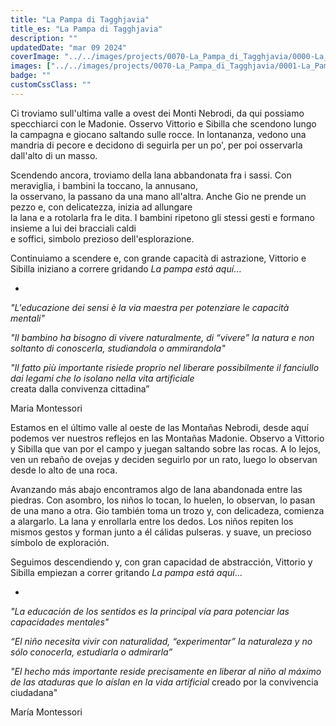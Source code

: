 ```yaml
---
title: "La Pampa di Tagghjavia"
title_es: "La Pampa di Tagghjavia"
description: ""
updatedDate: "mar 09 2024"
coverImage: "../../images/projects/0070-La_Pampa_di_Tagghjavia/0000-La_Pampa_di_Tagghjavia_pampa_gioco_educazione_bambini_natura_montessori_Sicilia_Monti_Nebrodi_pecore_mandria_lana_dupareilaumeme_abbigliamento_Affenzahn_zainetto_eco_friendly_riciclo_sostenibile_Olympus_OM1.jpg"
images: ["../../images/projects/0070-La_Pampa_di_Tagghjavia/0001-La_Pampa_di_Tagghjavia_pampa_gioco_educazione_bambini_natura_montessori_Sicilia_Monti_Nebrodi_pecore_mandria_lana_dupareilaumeme_abbigliamento_Affenzahn_zainetto_eco_friendly_riciclo_sostenibile_Olympus_OM1.jpg","../../images/projects/0070-La_Pampa_di_Tagghjavia/0002-La_Pampa_di_Tagghjavia_pampa_gioco_educazione_bambini_natura_montessori_Sicilia_Monti_Nebrodi_pecore_mandria_lana_dupareilaumeme_abbigliamento_Affenzahn_zainetto_eco_friendly_riciclo_sostenibile_Olympus_OM1.jpg","../../images/projects/0070-La_Pampa_di_Tagghjavia/0003-La_Pampa_di_Tagghjavia_pampa_gioco_educazione_bambini_natura_montessori_Sicilia_Monti_Nebrodi_pecore_mandria_lana_dupareilaumeme_abbigliamento_Affenzahn_zainetto_eco_friendly_riciclo_sostenibile_Olympus_OM1.jpg","../../images/projects/0070-La_Pampa_di_Tagghjavia/0004-La_Pampa_di_Tagghjavia_pampa_gioco_educazione_bambini_natura_montessori_Sicilia_Monti_Nebrodi_pecore_mandria_lana_dupareilaumeme_abbigliamento_Affenzahn_zainetto_eco_friendly_riciclo_sostenibile_Olympus_OM1.jpg","../../images/projects/0070-La_Pampa_di_Tagghjavia/0005-La_Pampa_di_Tagghjavia_pampa_gioco_educazione_bambini_natura_montessori_Sicilia_Monti_Nebrodi_pecore_mandria_lana_dupareilaumeme_abbigliamento_Affenzahn_zainetto_eco_friendly_riciclo_sostenibile_Olympus_OM1.jpg","../../images/projects/0070-La_Pampa_di_Tagghjavia/0006-La_Pampa_di_Tagghjavia_pampa_gioco_educazione_bambini_natura_montessori_Sicilia_Monti_Nebrodi_pecore_mandria_lana_dupareilaumeme_abbigliamento_Affenzahn_zainetto_eco_friendly_riciclo_sostenibile_Olympus_OM1.jpg","../../images/projects/0070-La_Pampa_di_Tagghjavia/0007-La_Pampa_di_Tagghjavia_pampa_gioco_educazione_bambini_natura_montessori_Sicilia_Monti_Nebrodi_pecore_mandria_lana_dupareilaumeme_abbigliamento_Affenzahn_zainetto_eco_friendly_riciclo_sostenibile_Olympus_OM1.jpg","../../images/projects/0070-La_Pampa_di_Tagghjavia/0008-La_Pampa_di_Tagghjavia_pampa_gioco_educazione_bambini_natura_montessori_Sicilia_Monti_Nebrodi_pecore_mandria_lana_dupareilaumeme_abbigliamento_Affenzahn_zainetto_eco_friendly_riciclo_sostenibile_Olympus_OM1.jpg","../../images/projects/0070-La_Pampa_di_Tagghjavia/0009-La_Pampa_di_Tagghjavia_pampa_gioco_educazione_bambini_natura_montessori_Sicilia_Monti_Nebrodi_pecore_mandria_lana_dupareilaumeme_abbigliamento_Affenzahn_zainetto_eco_friendly_riciclo_sostenibile_Olympus_OM1.jpg","../../images/projects/0070-La_Pampa_di_Tagghjavia/0010-La_Pampa_di_Tagghjavia_pampa_gioco_educazione_bambini_natura_montessori_Sicilia_Monti_Nebrodi_pecore_mandria_lana_dupareilaumeme_abbigliamento_Affenzahn_zainetto_eco_friendly_riciclo_sostenibile_Olympus_OM1.jpg","../../images/projects/0070-La_Pampa_di_Tagghjavia/0011-La_Pampa_di_Tagghjavia_pampa_gioco_educazione_bambini_natura_montessori_Sicilia_Monti_Nebrodi_pecore_mandria_lana_dupareilaumeme_abbigliamento_Affenzahn_zainetto_eco_friendly_riciclo_sostenibile_Olympus_OM1.jpg","../../images/projects/0070-La_Pampa_di_Tagghjavia/0012-La_Pampa_di_Tagghjavia_pampa_gioco_educazione_bambini_natura_montessori_Sicilia_Monti_Nebrodi_pecore_mandria_lana_dupareilaumeme_abbigliamento_Affenzahn_zainetto_eco_friendly_riciclo_sostenibile_Olympus_OM1.jpg","../../images/projects/0070-La_Pampa_di_Tagghjavia/0013-La_Pampa_di_Tagghjavia_pampa_gioco_educazione_bambini_natura_montessori_Sicilia_Monti_Nebrodi_pecore_mandria_lana_dupareilaumeme_abbigliamento_Affenzahn_zainetto_eco_friendly_riciclo_sostenibile_Olympus_OM1.jpg","../../images/projects/0070-La_Pampa_di_Tagghjavia/0014-La_Pampa_di_Tagghjavia_pampa_gioco_educazione_bambini_natura_montessori_Sicilia_Monti_Nebrodi_pecore_mandria_lana_dupareilaumeme_abbigliamento_Affenzahn_zainetto_eco_friendly_riciclo_sostenibile_Olympus_OM1.jpg","../../images/projects/0070-La_Pampa_di_Tagghjavia/0015-La_Pampa_di_Tagghjavia_pampa_gioco_educazione_bambini_natura_montessori_Sicilia_Monti_Nebrodi_pecore_mandria_lana_dupareilaumeme_abbigliamento_Affenzahn_zainetto_eco_friendly_riciclo_sostenibile_Olympus_OM1.jpg","../../images/projects/0070-La_Pampa_di_Tagghjavia/0016-La_Pampa_di_Tagghjavia_pampa_gioco_educazione_bambini_natura_montessori_Sicilia_Monti_Nebrodi_pecore_mandria_lana_dupareilaumeme_abbigliamento_Affenzahn_zainetto_eco_friendly_riciclo_sostenibile_Olympus_OM1.jpg","../../images/projects/0070-La_Pampa_di_Tagghjavia/0017-La_Pampa_di_Tagghjavia_pampa_gioco_educazione_bambini_natura_montessori_Sicilia_Monti_Nebrodi_pecore_mandria_lana_dupareilaumeme_abbigliamento_Affenzahn_zainetto_eco_friendly_riciclo_sostenibile_Olympus_OM1.jpg","../../images/projects/0070-La_Pampa_di_Tagghjavia/0018-La_Pampa_di_Tagghjavia_pampa_gioco_educazione_bambini_natura_montessori_Sicilia_Monti_Nebrodi_pecore_mandria_lana_dupareilaumeme_abbigliamento_Affenzahn_zainetto_eco_friendly_riciclo_sostenibile_Olympus_OM1.jpg","../../images/projects/0070-La_Pampa_di_Tagghjavia/0019-La_Pampa_di_Tagghjavia_pampa_gioco_educazione_bambini_natura_montessori_Sicilia_Monti_Nebrodi_pecore_mandria_lana_dupareilaumeme_abbigliamento_Affenzahn_zainetto_eco_friendly_riciclo_sostenibile_Olympus_OM1.jpg","../../images/projects/0070-La_Pampa_di_Tagghjavia/0020-La_Pampa_di_Tagghjavia_pampa_gioco_educazione_bambini_natura_montessori_Sicilia_Monti_Nebrodi_pecore_mandria_lana_dupareilaumeme_abbigliamento_Affenzahn_zainetto_eco_friendly_riciclo_sostenibile_Olympus_OM1.jpg","../../images/projects/0070-La_Pampa_di_Tagghjavia/0021-La_Pampa_di_Tagghjavia_pampa_gioco_educazione_bambini_natura_montessori_Sicilia_Monti_Nebrodi_pecore_mandria_lana_dupareilaumeme_abbigliamento_Affenzahn_zainetto_eco_friendly_riciclo_sostenibile_Olympus_OM1.jpg","../../images/projects/0070-La_Pampa_di_Tagghjavia/0022-La_Pampa_di_Tagghjavia_pampa_gioco_educazione_bambini_natura_montessori_Sicilia_Monti_Nebrodi_pecore_mandria_lana_dupareilaumeme_abbigliamento_Affenzahn_zainetto_eco_friendly_riciclo_sostenibile_Olympus_OM1.jpg","../../images/projects/0070-La_Pampa_di_Tagghjavia/0023-La_Pampa_di_Tagghjavia_pampa_gioco_educazione_bambini_natura_montessori_Sicilia_Monti_Nebrodi_pecore_mandria_lana_dupareilaumeme_abbigliamento_Affenzahn_zainetto_eco_friendly_riciclo_sostenibile_Olympus_OM1.jpg","../../images/projects/0070-La_Pampa_di_Tagghjavia/0024-La_Pampa_di_Tagghjavia_pampa_gioco_educazione_bambini_natura_montessori_Sicilia_Monti_Nebrodi_pecore_mandria_lana_dupareilaumeme_abbigliamento_Affenzahn_zainetto_eco_friendly_riciclo_sostenibile_Olympus_OM1.jpg","../../images/projects/0070-La_Pampa_di_Tagghjavia/0025-La_Pampa_di_Tagghjavia_pampa_gioco_educazione_bambini_natura_montessori_Sicilia_Monti_Nebrodi_pecore_mandria_lana_dupareilaumeme_abbigliamento_Affenzahn_zainetto_eco_friendly_riciclo_sostenibile_Olympus_OM1.jpg","../../images/projects/0070-La_Pampa_di_Tagghjavia/0026-La_Pampa_di_Tagghjavia_pampa_gioco_educazione_bambini_natura_montessori_Sicilia_Monti_Nebrodi_pecore_mandria_lana_dupareilaumeme_abbigliamento_Affenzahn_zainetto_eco_friendly_riciclo_sostenibile_Olympus_OM1.jpg","../../images/projects/0070-La_Pampa_di_Tagghjavia/0027-La_Pampa_di_Tagghjavia_pampa_gioco_educazione_bambini_natura_montessori_Sicilia_Monti_Nebrodi_pecore_mandria_lana_dupareilaumeme_abbigliamento_Affenzahn_zainetto_eco_friendly_riciclo_sostenibile_Olympus_OM1.jpg","../../images/projects/0070-La_Pampa_di_Tagghjavia/0028-La_Pampa_di_Tagghjavia_pampa_gioco_educazione_bambini_natura_montessori_Sicilia_Monti_Nebrodi_pecore_mandria_lana_dupareilaumeme_abbigliamento_Affenzahn_zainetto_eco_friendly_riciclo_sostenibile_Olympus_OM1.jpg"]
badge: ""
customCssClass: ""
---
```



<content-it>
Ci troviamo sull'ultima valle a ovest dei Monti Nebrodi, da qui possiamo specchiarci con le Madonie.  
Osservo Vittorio e Sibilla che scendono lungo la campagna e giocano saltando sulle rocce.  
In lontananza, vedono una mandria di pecore e decidono di seguirla per un po', per poi osservarla dall'alto di un masso.  

Scendendo ancora, troviamo della lana abbandonata fra i sassi. Con meraviglia, i bambini la toccano, la annusano,  
la osservano, la passano da una mano all'altra. Anche Gio ne prende un pezzo e, con delicatezza, inizia ad allungare  
la lana e a rotolarla fra le dita. I bambini ripetono gli stessi gesti e formano insieme a lui dei bracciali caldi  
e soffici, simbolo prezioso dell'esplorazione.  

Continuiamo a scendere e, con grande capacità di astrazione, Vittorio e Sibilla iniziano a correre gridando *La pampa está aquí*...  

-  

*"L'educazione dei sensi è la via maestra per potenziare le capacità mentali"*  

*"Il bambino ha bisogno di vivere naturalmente, di “vivere” la natura e non soltanto di conoscerla, studiandola o ammirandola"*  

*"Il fatto più importante risiede proprio nel liberare possibilmente il fanciullo dai legami che lo isolano nella vita artificiale*  
creata dalla convivenza cittadina”


Maria Montessori
</content-it>

<content-es>
Estamos en el último valle al oeste de las Montañas Nebrodi, desde aquí podemos ver nuestros reflejos en las Montañas Madonie.
Observo a Vittorio y Sibilla que van por el campo y juegan saltando sobre las rocas.
A lo lejos, ven un rebaño de ovejas y deciden seguirlo por un rato, luego lo observan desde lo alto de una roca.

Avanzando más abajo encontramos algo de lana abandonada entre las piedras. Con asombro, los niños lo tocan, lo huelen,
lo observan, lo pasan de una mano a otra. Gio también toma un trozo y, con delicadeza, comienza a alargarlo.
La lana y enrollarla entre los dedos. Los niños repiten los mismos gestos y forman junto a él cálidas pulseras.
y suave, un precioso símbolo de exploración.

Seguimos descendiendo y, con gran capacidad de abstracción, Vittorio y Sibilla empiezan a correr gritando *La pampa está aquí*...

-

*"La educación de los sentidos es la principal vía para potenciar las capacidades mentales"*

*“El niño necesita vivir con naturalidad, “experimentar” la naturaleza y no sólo conocerla, estudiarla o admirarla”*

*"El hecho más importante reside precisamente en liberar al niño al máximo de las ataduras que lo aíslan en la vida artificial*
creado por la convivencia ciudadana"


María Montessori
</content-es>

